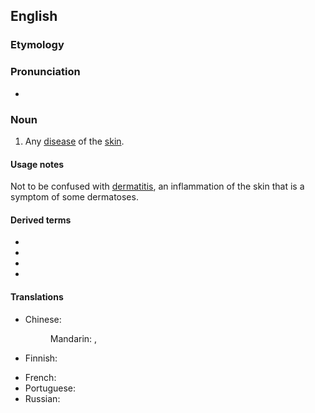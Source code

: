 ==English==

===Etymology===
{{confix|en|dermato|osis}}

===Pronunciation===
* {{a|UK}} {{IPA|en|/ˌdɜːməˈtəʊsɪs/}}

===Noun===
{{en-noun|dermatoses}}
{{wikipedia}}

# {{lb|en|medicine}} Any [[disease]] of the [[skin]].

====Usage notes====
Not to be confused with [[dermatitis]], an inflammation of the skin that is a symptom of some dermatoses.

====Derived terms====
* {{l|en|acrodermatosis}}
* {{l|en|genodermatosis}}
* {{l|en|neurodermatosis}}
* {{l|en|photodermatosis}}

====Translations====
{{trans-top|disease of the skin}}
* Chinese:
*: Mandarin: {{t+|cmn|皮膚病}}, {{t+|cmn|皮肤病|tr=pífūbìng}}
* Finnish: {{t|fi|dermatoosi}}
{{trans-mid}}
* French: {{t+|fr|dermatose|f}}
* Portuguese: {{t+|pt|dermatose|f}}
* Russian: {{t+|ru|дермато́з|m|sc=Cyrl}}
{{trans-bottom}}